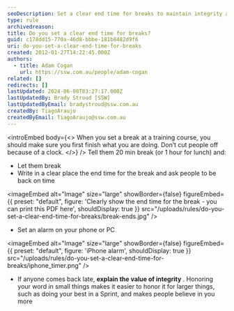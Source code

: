 ```yaml
---
seoDescription: Set a clear end time for breaks to maintain integrity and ensure prompt returns, utilizing alarms or written reminders.
type: rule
archivedreason:
title: Do you set a clear end time for breaks?
guid: c178dd15-770a-46d8-bbbe-181b8482d9f6
uri: do-you-set-a-clear-end-time-for-breaks
created: 2012-01-27T14:22:45.000Z
authors:
  - title: Adam Cogan
    url: https://ssw.com.au/people/adam-cogan
related: []
redirects: []
lastUpdated: 2024-06-08T03:27:17.000Z
lastUpdatedBy: Brady Stroud [SSW]
lastUpdatedByEmail: bradystroud@ssw.com.au
createdBy: TiagoAraujo
createdByEmail: TiagoAraujo@ssw.com.au
---
```


<introEmbed
  body={<>
When you set a break at a training course, you should make sure you first finish what you are doing. Don’t cut people off because of a clock.
  </>}
/>
Tell them 20 min break (or 1 hour for lunch) and:

- Let them break
- Write in a clear place the end time for the break and ask people to be back on time
  
<imageEmbed
  alt="Image"
  size="large"
  showBorder={false}
  figureEmbed={{
    preset: "default",
    figure: 'Clearly show the end time for the break - you can print this PDF here',
    shouldDisplay: true
  }}
  src="/uploads/rules/do-you-set-a-clear-end-time-for-breaks/break-ends.jpg"
/>

- Set an alarm on your phone or PC


<imageEmbed
  alt="Image"
  size="large"
  showBorder={false}
  figureEmbed={{
    preset: "default",
    figure: 'iPhone alarm',
    shouldDisplay: true
  }}
  src="/uploads/rules/do-you-set-a-clear-end-time-for-breaks/iphone_timer.png"
/>

- If anyone comes back late, **explain the value of integrity** . Honoring your word in small things makes it easier to honor it for larger things, such as doing your best in a Sprint, and makes people believe in you more

